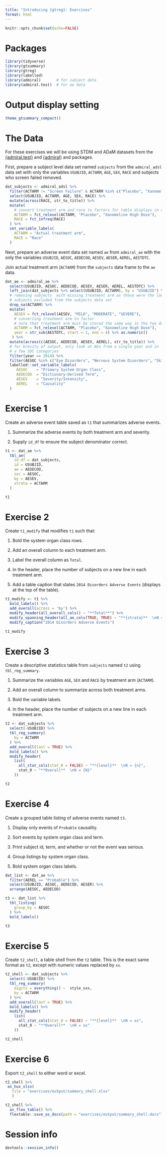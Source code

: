 ```yaml
---
title: "Introducing {gtreg}: Exercises"
format: html
---
```


```r
knitr::opts_chunk$set(echo=FALSE)
```

# Packages

```r
library(tidyverse)
library(gtsummary)
library(gtreg)
library(labelled)
library(admiral)       # for subject data   
library(admiral.test)  # for ae data
```

# Output display setting

```r
theme_gtsummary_compact()
```



# The Data

For these exercises we will be using STDM and ADaM datasets from the [{admiral.test}](https://github.com/pharmaverse/admiral.test) and [{admiral}](https://pharmaverse.github.io/admiral/index.html) and packages.


First, prepare a subject level data set named `subjects` from the `admiral_adsl` data set
with only the variables `USUBJID`, `ACTARM`, `AGE`, `SEX`, `RACE` and subjects who screen failed removed.

```r
dat_subjects <- admiral_adsl %>% 
  filter(ACTARM != "Screen Failure" & ACTARM %in% c("Placebo", "Xanomeline High Dose") ) %>% 
  select(USUBJID, ACTARM, AGE, SEX, RACE) %>% 
  mutate(across(RACE, str_to_title)) %>% 
  mutate(
    # convert treatment arm and race to factors for table displays in a specific order
    ACTARM = fct_relevel(ACTARM, "Placebo", "Xanomeline High Dose"),
    RACE = fct_infreq(RACE)
  ) %>% 
  set_variable_labels(
    ACTARM = "Actual treatment arm",
    RACE = "Race"
  )
```

Next, prepare an adverse event data set named `ae` from `admiral_ae` with the 
only the variables `USUBJID`, `AESOC`, `AEDECOD`, `AESEV`, `AESER`, `AEREL`, `AESTDTC`.

Join actual treatment arm (`ACTARM`) from the `subjects` data frame to the `ae` data.



```r
dat_ae <- admiral_ae %>% 
  select(USUBJID, AESOC, AEDECOD, AESEV, AESER, AEREL, AESTDTC) %>% 
  left_join(dat_subjects %>% select(USUBJID, ACTARM), by = "USUBJID") %>% 
  # removing subjects  with missing treatment arm as these were the low dose 
  # subjects excluded from the subjects data set
  drop_na(ACTARM) %>% 
  mutate(
    AESEV = fct_relevel(AESEV, "MILD", "MODERATE", "SEVERE"),
    # converting treatment arm to factor
    # note that treatment arm must be stored the same way in the two data sets
    ACTARM = fct_relevel(ACTARM, "Placebo", "Xanomeline High Dose"),
    year = str_sub(AESTDTC, start = 1, end = 4) %>% as.numeric()
   ) %>%
  mutate(across(c(AESOC, AEDECOD, AESEV, AEREL), str_to_title)) %>% 
  # for brevity of output, only look at AEs from a single year and in
  # a few SOC categories
  filter(year == 2014) %>% 
  filter(AESOC %in% c("Eye Disorders", "Nervous System Disorders", "Skin And Subcutaneous Tissue Disorders")) %>%
  labelled::set_variable_labels(
     AESOC    = "Primary System Organ Class", 
     AEDECOD  = "Dictionary-Derived Term", 
     AESEV    = "Severity/Intensity",
     AEREL    = "Causality" 
  )
```


# Exercise 1

Create an adverse event table saved as `t1` that summarizes adverse events.

1. Summarize the adverse events by both treatment arm and severity.

2. Supply `id_df` to ensure the subject denominator correct.

```r
t1 <- dat_ae %>%
  tbl_ae(
    id_df = dat_subjects,
    id = USUBJID,
    ae = AEDECOD,
    soc = AESOC,
    by = AESEV,
    strata = ACTARM
  ) 

t1
```

# Exercise 2

Create `t1_modify` that modifies `t1` such that:

1. Bold the system organ class rows.

2. Add an overall column to each treatment arm.

3. Label the overall column as `Total`.

4. In the header, place the number of subjects on a new line in each treatment arm. 

5. Add a table caption that states `2014 Disorders Adverse Events` (displays at the top of the table).

```r
t1_modify <- t1 %>% 
  bold_labels() %>%
  add_overall(across = 'by') %>% 
  modify_header(all_overall_cols() ~ "**Total**") %>%
  modify_spanning_header(all_ae_cols(TRUE, TRUE) ~ "**{strata}**  \nN = {n}") %>%
  modify_caption("2014 Disorders Adverse Events")  

t1_modify
```

# Exercise 3

Create a descriptive statistics table from `subjects` named `t2` using `tbl_reg_summary`.

1. Summarize the variables `AGE`, `SEX` and `RACE` by treatment arm (`ACTARM`).

2. Add an overall column to summarize across both treatment arms.

3. Bold the variable labels.

4. In the header, place the number of subjects on a new line in each treatment arm. 

```r
t2 <- dat_subjects %>% 
  select(-USUBJID) %>% 
  tbl_reg_summary(
    by = ACTARM
  ) %>% 
  add_overall(last = TRUE) %>% 
  bold_labels() %>% 
  modify_header(
    list(
      all_stat_cols(stat_0 = FALSE) ~ "**{level}**  \nN = {n}",
      stat_0 ~ "**Overall**  \nN = {N}"
    ))

t2
```

# Exercise 4

Create a grouped table listing of adverse events named `t3`.

1. Display only events of `Probable` causality.

2. Sort events by system organ class and term.

3. Print subject id, term, and whether or not the event was serious.

4. Group listings by system organ class.

5. Bold system organ class labels.



```r
dat_list <- dat_ae %>% 
  filter(AEREL == "Probable") %>% 
  select(USUBJID, AESOC, AEDECOD, AESER) %>% 
  arrange(AESOC, AEDECOD) 

t3 <- dat_list %>% 
  tbl_listing(
    group_by = AESOC
  ) %>% 
  bold_labels() 

t3
```

# Exercise 5

Create `t2_shell`, a table shell from the `t2` table. This is the 
exact same format as `t2`, except with numeric values replaced by `xx`.

```r
t2_shell <- dat_subjects %>% 
  select(-USUBJID) %>% 
  tbl_reg_summary(
    digits = everything() ~  style_xxx,
    by = ACTARM
  ) %>% 
  add_overall(last = TRUE) %>% 
  bold_labels() %>% 
  modify_header(
    list(
      all_stat_cols(stat_0 = FALSE) ~ "**{level}**  \nN = xx",
      stat_0 ~ "**Overall**  \nN = xx"
    ))

t2_shell
```


# Exercise 6

Export `t2_shell` to either word or excel.

```r
t2_shell %>%  
 as_hux_xlsx(
   file = "exercises/output/summary_shell.xlsx"
   )
```

```r
t2_shell %>%  
  as_flex_table() %>% 
  flextable::save_as_docx(path = "exercises/output/summary_shell.docx")
```

# Session info

```r
devtools::session_info()
```

